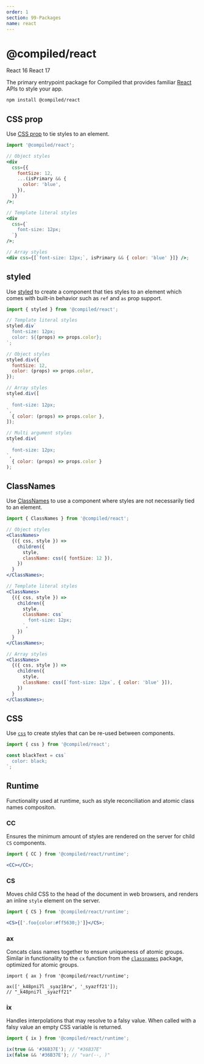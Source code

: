 ```yaml
---
order: 1
section: 99-Packages
name: react
---
```


# @compiled/react


<HorizontalStack gap={0.5} spacing={2}>
  <Lozenge>React 16</Lozenge>
  <Lozenge>React 17</Lozenge>
</HorizontalStack>

The primary entrypoint package for Compiled that provides familiar [React](https://reactjs.org/) APIs to style your app.

```bash
npm install @compiled/react
```

## CSS prop

Use [CSS prop](/api-css-prop) to tie styles to an element.

```jsx
import '@compiled/react';

// Object styles
<div
  css={{
    fontSize: 12,
    ...(isPrimary && {
      color: 'blue',
    }),
  }}
/>;

// Template literal styles
<div
  css={`
    font-size: 12px;
  `}
/>;

// Array styles
<div css={[`font-size: 12px;`, isPrimary && { color: 'blue' }]} />;
```

## styled

Use [styled](/api-styled) to create a component that ties styles to an element which comes with built-in behavior such as `ref` and `as` prop support.

```jsx
import { styled } from '@compiled/react';

// Template literal styles
styled.div`
  font-size: 12px;
  color: ${(props) => props.color};
`;

// Object styles
styled.div({
  fontSize: 12,
  color: (props) => props.color,
});

// Array styles
styled.div([
  `
  font-size: 12px;
`,
  { color: (props) => props.color },
]);

// Multi argument styles
styled.div(
  `
  font-size: 12px;
`,
  { color: (props) => props.color }
);
```

## ClassNames

Use [ClassNames](/api-class-names) to use a component where styles are not necessarily tied to an element.

```jsx
import { ClassNames } from '@compiled/react';

// Object styles
<ClassNames>
  {({ css, style }) =>
    children({
      style,
      className: css({ fontSize: 12 }),
    })
  }
</ClassNames>;

// Template literal styles
<ClassNames>
  {({ css, style }) =>
    children({
      style,
      className: css`
        font-size: 12px;
      `,
    })
  }
</ClassNames>;

// Array styles
<ClassNames>
  {({ css, style }) =>
    children({
      style,
      className: css([`font-size: 12px`, { color: 'blue' }]),
    })
  }
</ClassNames>;
```

## CSS

Use [`css`](/api-css) to create styles that can be re-used between components.

```jsx
import { css } from '@compiled/react';

const blackText = css`
  color: black;
`;
```

## Runtime

Functionality used at runtime,
such as style reconciliation and atomic class names compositon.

### CC

Ensures the minimum amount of styles are rendered on the server for child `CS` components.

```jsx
import { CC } from '@compiled/react/runtime';

<CC></CC>;
```

### CS

Moves child CSS to the head of the document in web browsers,
and renders an inline `style` element on the server.

```jsx
import { CS } from '@compiled/react/runtime';

<CS>{['.foo{color:#ff5630;}']}</CS>;
```

### ax

Concats class names together to ensure uniqueness of atomic groups.
Similar in functionality to the `cx` function from the [`classnames`](https://github.com/JedWatson/classnames) package,
optimized for atomic groups.

```tsx
import { ax } from '@compiled/react/runtime';

ax(['_k48pni7l _syaz18rw', '_syazff21']);
// "_k48pni7l _syazff21"
```

### ix

Handles interpolations that may resolve to a falsy value.
When called with a falsy value an empty CSS variable is returned.

```js
import { ix } from '@compiled/react/runtime';

ix(true && '#36B37E'); // "#36B37E"
ix(false && '#36B37E'); // "var(--, )"
```
